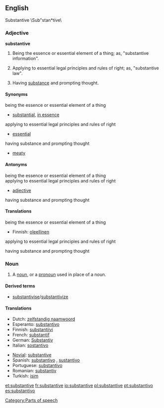 ==English==
Substantive \Sub"stan*tive\

===Adjective=== 
'''substantive'''
# Being the essence or essential element of a thing; as, "substantive information".
#{{law}} Applying to essential legal principles and rules of right; as, "substantive law".
# Having [[substance]] and prompting thought.
====Synonyms====
;being the essence or essential element of a thing
*[[substantial]], [[in essence]]
;applying to essential legal principles and rules of right
*[[essential]]
;having substance and prompting thought
*[[meaty]]
====Antonyms====
;being the essence or essential element of a thing
;applying to essential legal principles and rules of right
*[[adjective]]
;having substance and prompting thought

====Translations====
;being the essence or essential element of a thing
{{top}}
*Finnish: [[oleellinen]]
{{mid}}
{{bottom}}

;applying to essential legal principles and rules of right
{{top}}
{{mid}}
{{bottom}}

;having substance and prompting thought
{{top}}
{{mid}}
{{bottom}}

===Noun===
{{en-noun}}
#{{grammar}}[[Category:Parts of speech]] A [[noun]], or a [[pronoun]] used in place of a noun.

====Derived terms====
*[[substantivise]]/[[substantivize]]

====Translations====
{{top}}
*Dutch: [[zelfstandig naamwoord]] {{n}}
*Esperanto: [[substantivo]]
*Finnish: [[substantiivi]]
*French: [[substantif]] {{m}}
*German: [[Substantiv]] {{n}}
*Italian: [[sostantivo]] {{m}}
{{mid}}
*[[Novial]]: [[substantive]]
*Spanish: [[substantivo]] {{m}}, [[sustantivo]] {{m}}
*Portuguese: [[substantivo]]
*Romanian: [[Substantiv|substantiv]] {{n}}
*Turkish: [[isim]]
{{bottom}}

[[et:substantive]]
[[fr:substantive]]
[[io:substantive]]
[[pl:substantive]]
[[pt:substantivo]]
[[es:substantivo]]